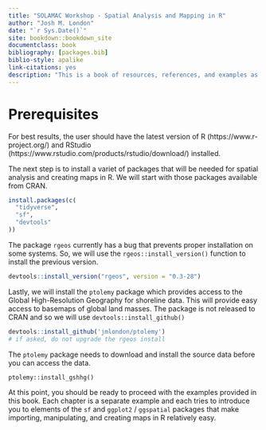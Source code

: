 ```yaml
--- 
title: "SOLAMAC Workshop - Spatial Analysis and Mapping in R"
author: "Josh M. London"
date: "`r Sys.Date()`"
site: bookdown::bookdown_site
documentclass: book
bibliography: [packages.bib]
biblio-style: apalike
link-citations: yes
description: "This is a book of resources, references, and examples as part of the Spatial Analysis and Mapping in R workshop as part of SOLAMAC 2018 in Lima, Peru"
---
```


# Prerequisites

For best results, the user should have the latest version of R (https://www.r-project.org/)
and RStudio (https://www.rstudio.com/products/rstudio/download/) installed.

The next step is to install a variet of packages that will be needed for spatial
analysis and creating maps in R. We will start with those packages available
from CRAN.

```r
install.packages(c(
  "tidyverse",
  "sf",
  "devtools"
))
```

The package `rgeos` currently has a bug that prevents proper installation on some
systems. So, we will use the `rgeos::install_version()` function to install
the previous version.

```r
devtools::install_version("rgeos", version = "0.3-28")
```

Lastly, we will install the `ptolemy` package which provides access to the
Global High-Resolution Geography for shoreline data. This will provide easy
access to basemaps of global land masses. The package is not released to CRAN
and so we will use `devtools::install_github()`

```r
devtools::install_github('jmlondon/ptolemy')
# if asked, do not upgrade the rgeos install
```

The `ptolemy` package needs to download and install the source data before
you can access the data.

```install-gshhg
ptolemy::install_gshhg()
```

At this point, you should be ready to proceed with the examples provided in this
book. Each chapter is a separate example and each tries to introduce you to 
elements of the `sf` and `ggplot2` / `ggspatial` packages that make importing,
manipulating, and creating maps in R relatively easy.
